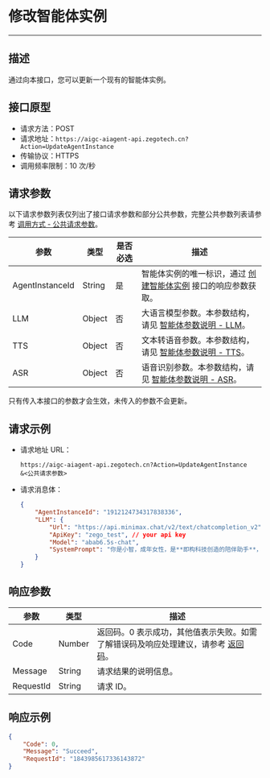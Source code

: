 # 修改智能体实例

---

## 描述

通过向本接口，您可以更新一个现有的智能体实例。

## 接口原型

- 请求方法：POST
- 请求地址：`https://aigc-aiagent-api.zegotech.cn?Action=UpdateAgentInstance`
- 传输协议：HTTPS
- 调用频率限制：10 次/秒

## 请求参数

以下请求参数列表仅列出了接口请求参数和部分公共参数，完整公共参数列表请参考 [调用方式 - 公共请求参数](./../Accessing%20Server%20APIs.mdx#公共请求参数)。

| 参数             | 类型    | 是否必选 | 描述         |
|------------------|---------|----------|--------------|
| AgentInstanceId  | String  | 是       | 智能体实例的唯一标识，通过 [创建智能体实例](./Create%20Agent%20instance.mdx) 接口的响应参数获取。 |
| LLM              | Object  | 否       | 大语言模型参数。本参数结构，请见 [智能体参数说明 - LLM](./../Common%20Parameter%20Description.mdx#llm)。 |
| TTS              | Object  | 否       | 文本转语音参数。本参数结构，请见 [智能体参数说明 - TTS](./../Common%20Parameter%20Description.mdx#tts)。 |
| ASR              | Object  | 否       | 语音识别参数。本参数结构，请见 [智能体参数说明 - ASR](./../Common%20Parameter%20Description.mdx#asr)。 |

<Note title="说明">
只有传入本接口的参数才会生效，未传入的参数不会更新。
</Note>

## 请求示例

- 请求地址 URL：

    ```https
    https://aigc-aiagent-api.zegotech.cn?Action=UpdateAgentInstance
    &<公共请求参数>
    ```

- 请求消息体：

    ```json
    {
        "AgentInstanceId": "1912124734317838336",
        "LLM": {
            "Url": "https://api.minimax.chat/v2/text/chatcompletion_v2",
            "ApiKey": "zego_test", // your api key
            "Model": "abab6.5s-chat",
            "SystemPrompt": "你是小智，成年女性，是**即构科技创造的陪伴助手**，上知天文下知地理，聪明睿智、热情友善。\n对话要求：1、按照人设要求与用户对话。\n2、不能超过100字。"
        }
    }
    ```

## 响应参数

| 参数 | 类型 | 描述 |
|------|------|------|
| Code | Number | 返回码。0 表示成功，其他值表示失败。如需了解错误码及响应处理建议，请参考 [返回码](./../Return%20codes.mdx)。 |
| Message | String | 请求结果的说明信息。 |
| RequestId | String | 请求 ID。 |

## 响应示例

```json
{
    "Code": 0,
    "Message": "Succeed",
    "RequestId": "1843985617336143872"
}
```
